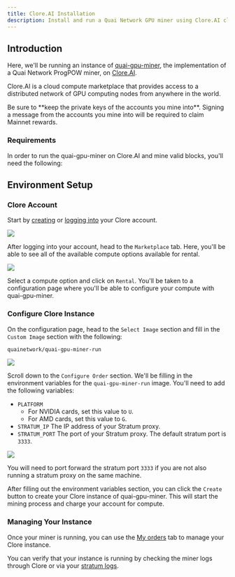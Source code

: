 ```yaml
---
title: Clore.AI Installation
description: Install and run a Quai Network GPU miner using Clore.AI cloud GPUs.
---
```


## Introduction

Here, we'll be running an instance of [quai-gpu-miner](https://github.com/dominant-strategies/quai-gpu-miner), the implementation of a Quai Network ProgPOW miner, on [Clore.AI](https://clore.ai/).

Clore.AI is a cloud compute marketplace that provides access to a distributed network of GPU computing nodes from anywhere in the world.

<Warning>
	Be sure to **keep the private keys of the accounts you mine into**. Signing a message from the accounts you mine into will be required to
	claim Mainnet rewards.
</Warning>

### Requirements

In order to run the quai-gpu-miner on Clore.AI and mine valid blocks, you'll need the following:

<CardGroup cols={3}>
	<Card
		title='Synced go-quai node'
		href='/guides/client/node'
		icon='computer'
	/>
	<Card
		title='Configured Stratum proxy'
		href='/guides/client/stratum'
		icon='router'
	/>
	<Card
		title='Clore.AI Rental'
		href='https://clore.ai/'
		icon='disc-drive'
	/>
</CardGroup>

## Environment Setup

### Clore Account

Start by [creating](https://clore.ai/register) or [logging into](https://clore.ai/login) your Clore account.

<Frame>
	<img src='/images/Clore/CloreLogin.png' />
</Frame>

After logging into your account, head to the `Marketplace` tab. Here, you'll be able to see all of the available compute options available for rental.

<Frame>
	<img src='/images/Clore/CloreMarketplace.png' />
</Frame>

Select a compute option and click on `Rental`. You'll be taken to a configuration page where you'll be able to configure your compute with quai-gpu-miner.

### Configure Clore Instance

On the configuration page, head to the `Select Image` section and fill in the `Custom Image` section with the following:

```bash
quainetwork/quai-gpu-miner-run
```

<Frame>
	<img src='/images/Clore/CloreSelectImage.png' />
</Frame>

Scroll down to the `Configure Order` section. We'll be filling in the environment variables for the `quai-gpu-miner-run` image. You'll need to add the following variables:

- `PLATFORM`
  - For NVIDIA cards, set this value to `U`.
  - For AMD cards, set this value to `G`.
- `STRATUM_IP` The IP address of your Stratum proxy.
- `STRATUM_PORT` The port of your Stratum proxy. The default stratum port is `3333`.

<Frame>
	<img src='/images/Clore/CloreEnvironmentVariables.png' />
</Frame>

<Note>You will need to port forward the stratum port `3333` if you are not also running a stratum proxy on the same machine.</Note>

After filling out the environment variables section, you can click the `Create` button to create your Clore instance of quai-gpu-miner. This will start the mining process and charge your account for compute.

### Managing Your Instance

Once your miner is running, you can use the [My orders](https://clore.ai/marketplace) tab to manage your Clore instance.

You can verify that your instance is running by checking the miner logs through Clore or via your [stratum logs](/guides/client/stratum#run).

